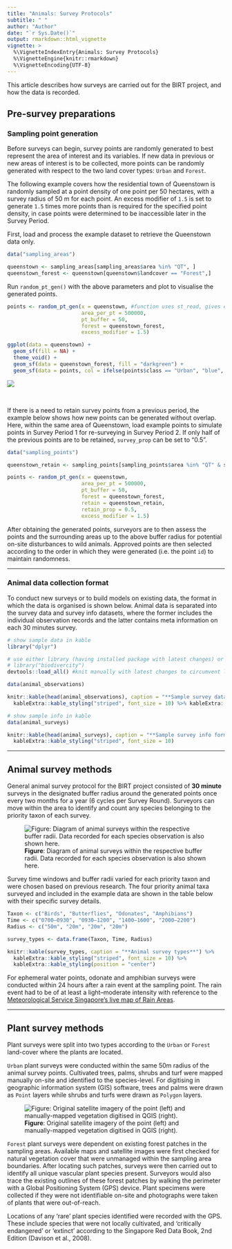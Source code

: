 ```yaml
---
title: "Animals: Survey Protocols"
subtitle: " "
author: "Author"
date: "`r Sys.Date()`"
output: rmarkdown::html_vignette
vignette: >
  %\VignetteIndexEntry{Animals: Survey Protocols}
  %\VignetteEngine{knitr::rmarkdown}
  %\VignetteEncoding{UTF-8}
---
```


This article describes how surveys are carried out for the BIRT project, and how the data is recorded.

## Pre-survey preparations

### Sampling point generation

Before surveys can begin, survey points are randomly generated to best represent the area of interest and its variables. If new data in previous or new areas of interest is to be collected, more points can be randomly generated with respect to the two land cover types: `Urban` and `Forest`. 

The following example covers how the residential town of Queenstown is randomly sampled at a point density of one point per 50 hectares, with a survey radius of 50 m for each point. An excess modifier of `1.5` is set to generate `1.5` times more points than is required for the specified point density, in case points were determined to be inaccessible later in the Survey Period.

First, load and process the example dataset to retrieve the Queenstown data only. 

```r
data("sampling_areas")

queenstown <- sampling_areas[sampling_areas$area %in% "QT", ]
queenstown_forest <- queenstown[queenstown$landcover == "Forest",]

```

Run `random_pt_gen()` with the above parameters and plot to visualise the generated points. 

```r
points <- random_pt_gen(x = queenstown, #function uses st_read, gives error here since sample is alr an sf obj
                        area_per_pt = 500000,
                        pt_buffer = 50,
                        forest = queenstown_forest,
                        excess_modifier = 1.5)

ggplot(data = queenstown) +
  geom_sf(fill = NA) +
  theme_void() +
  geom_sf(data = queenstown_forest, fill = "darkgreen") +
  geom_sf(data = points, col = ifelse(points$class == "Urban", "blue", "yellow"), show.legend = "point")
```

![](sample-point-plot.png)

<br>


If there is a need to retain survey points from a previous period, the example below shows how new points can be generated without overlap. Here, within the same area of Queenstown, load example points to simulate points in Survey Period 1 for re-surveying in Survey Period 2. If only half of the previous points are to be retained, `survey_prop` can be set to "0.5".  

```r
data("sampling_points")

queenstown_retain <- sampling_points[sampling_points$area %in% "QT" & sampling_points$period %in% "1", ]

points <- random_pt_gen(x = queenstown,
                        area_per_pt = 500000,
                        pt_buffer = 50,
                        forest = queenstown_forest,
                        retain = queenstown_retain,
                        retain_prop = 0.5,
                        excess_modifier = 1.5)
```

After obtaining the generated points, surveyors are to then assess the points and the surrounding areas up to the above buffer radius for potential on-site disturbances to wild animals. Approved points are then selected according to the order in which they were generated (i.e. the point `id`) to maintain randomness.

---

### Animal data collection format

To conduct new surveys or to build models on existing data, the format in which the data is organised is shown below. Animal data is separated into the survey data and survey info datasets, where the former includes the individual observation records and the latter contains meta information on each 30 minutes survey.

```r

# show sample data in kable
library("dplyr")

# use either library (having installed package with latest changes) or load_all (package in development)
# library("biodivercity")
devtools::load_all() #knit manually with latest changes to circumvent library("biodivercity") (use in final version)

data(animal_observations)

knitr::kable(head(animal_observations), caption = "**Sample survey data format**") %>%
  kableExtra::kable_styling("striped", font_size = 10) %>% kableExtra::scroll_box(width = "100%")
```

```r
# show sample info in kable
data(animal_surveys)

knitr::kable(head(animal_surveys), caption = "**Sample survey info format**") %>%
  kableExtra::kable_styling("striped", font_size = 10)
```

---

## Animal survey methods

General animal survey protocol for the BIRT project consisted of **30 minute** surveys in the designated buffer radius around the generated points once every two months for a year (6 cycles per Survey Round). Surveyors can move within the area to identify and count any species belonging to the priority taxon of each survey. 

![**Figure**: Diagram of animal surveys within the respective buffer radii. Data recorded for each species observation is also shown here.](survey-diagram.png)

Survey time windows and buffer radii varied for each priority taxon and were chosen based on previous research. The four priority animal taxa surveyed and included in the example data are shown in the table below with their specific survey details. 

```r

Taxon <- c("Birds", "Butterflies", "Odonates", "Amphibians")
Time <- c("0700–0930", "0930–1200", "1400–1600", "2000–2200")
Radius <- c("50m", "20m", "20m", "20m")

survey_types <- data.frame(Taxon, Time, Radius)

knitr::kable(survey_types, caption = "**Animal survey types**") %>%
  kableExtra::kable_styling("striped", font_size = 10) %>%
  kableExtra::kable_styling(position = "center")
```

For ephemeral water points, odonate and amphibian surveys were conducted within 24 hours after a rain event at the sampling point. The rain event had to be of at least a light–moderate intensity with reference to the [Meteorological Service Singapore's live map of Rain Areas](http://www.weather.gov.sg/weather-rain-area-50km/).

---

## Plant survey methods

Plant surveys were split into two types according to the `Urban` or `Forest` land-cover where the plants are located. 

`Urban` plant surveys were conducted within the same 50m radius of the animal survey points. Cultivated trees, palms, shrubs and turf were mapped manually on-site and identified to the species-level. For digitising in geographic information system (GIS) software, trees and palms were drawn as `Point` layers while shrubs and turfs were drawn as `Polygon` layers.

![**Figure**: Original satellite imagery of the point (left) and manually-mapped vegetation digitised in QGIS (right).](mapping-diagram.png)

`Forest` plant surveys were dependent on existing forest patches in the sampling areas. Available maps and satellite images were first checked for natural vegetation cover that were unmanaged within the sampling area boundaries. After locating such patches, surveys were then carried out to identify all unique vascular plant species present. Surveyors would also trace the existing outlines of these forest patches by walking the perimeter with a Global Positioning System (GPS) device. Plant specimens were collected if they were not identifiable on-site and photographs were taken of plants that were out-of-reach. 

Locations of any ‘rare’ plant species identified were recorded with the GPS. These include species that were not locally cultivated, and ‘critically endangered’ or ‘extinct’ according to the Singapore Red Data Book, 2nd Edition (Davison et al., 2008).

